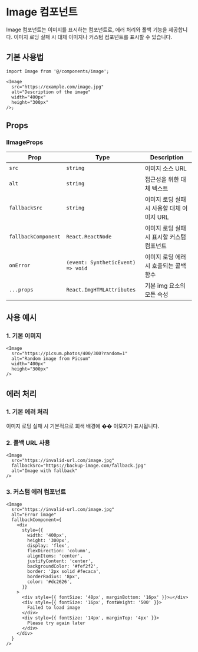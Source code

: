 # Image 컴포넌트

Image 컴포넌트는 이미지를 표시하는 컴포넌트로, 에러 처리와 폴백 기능을 제공합니다.
이미지 로딩 실패 시 대체 이미지나 커스텀 컴포넌트를 표시할 수 있습니다.

## 기본 사용법

```tsx
import Image from '@/components/image';

<Image
  src="https://example.com/image.jpg"
  alt="Description of the image"
  width="400px"
  height="300px"
/>;
```

## Props

### IImageProps

<table>
  <thead>
    <tr>
      <th>Prop</th>
      <th>Type</th>
      <th>Description</th>
    </tr>
  </thead>
  <tbody>
    <tr>
      <td>
        <code>src</code>
      </td>
      <td>
        <code>string</code>
      </td>
      <td>이미지 소스 URL</td>
    </tr>
    <tr>
      <td>
        <code>alt</code>
      </td>
      <td>
        <code>string</code>
      </td>
      <td>접근성을 위한 대체 텍스트</td>
    </tr>
    <tr>
      <td>
        <code>fallbackSrc</code>
      </td>
      <td>
        <code>string</code>
      </td>
      <td>이미지 로딩 실패 시 사용할 대체 이미지 URL</td>
    </tr>
    <tr>
      <td>
        <code>fallbackComponent</code>
      </td>
      <td>
        <code>React.ReactNode</code>
      </td>
      <td>이미지 로딩 실패 시 표시할 커스텀 컴포넌트</td>
    </tr>
    <tr>
      <td>
        <code>onError</code>
      </td>
      <td>
        <code>(event: SyntheticEvent) => void</code>
      </td>
      <td>이미지 로딩 에러 시 호출되는 콜백 함수</td>
    </tr>
    <tr>
      <td>
        <code>...props</code>
      </td>
      <td>
        <code>React.ImgHTMLAttributes</code>
      </td>
      <td>기본 img 요소의 모든 속성</td>
    </tr>
  </tbody>
</table>

## 사용 예시

### 1. 기본 이미지

```tsx
<Image
  src="https://picsum.photos/400/300?random=1"
  alt="Random image from Picsum"
  width="400px"
  height="300px"
/>
```

## 에러 처리

### 1. 기본 에러 처리

이미지 로딩 실패 시 기본적으로 회색 배경에 ��️ 이모지가 표시됩니다.

### 2. 폴백 URL 사용

```tsx
<Image
  src="https://invalid-url.com/image.jpg"
  fallbackSrc="https://backup-image.com/fallback.jpg"
  alt="Image with fallback"
/>
```

### 3. 커스텀 에러 컴포넌트

```tsx
<Image
  src="https://invalid-url.com/image.jpg"
  alt="Error image"
  fallbackComponent={
    <div
      style={{
        width: '400px',
        height: '300px',
        display: 'flex',
        flexDirection: 'column',
        alignItems: 'center',
        justifyContent: 'center',
        backgroundColor: '#fef2f2',
        border: '2px solid #fecaca',
        borderRadius: '8px',
        color: '#dc2626',
      }}
    >
      <div style={{ fontSize: '48px', marginBottom: '16px' }}>⚠️</div>
      <div style={{ fontSize: '16px', fontWeight: '500' }}>
        Failed to load image
      </div>
      <div style={{ fontSize: '14px', marginTop: '4px' }}>
        Please try again later
      </div>
    </div>
  }
/>
```

